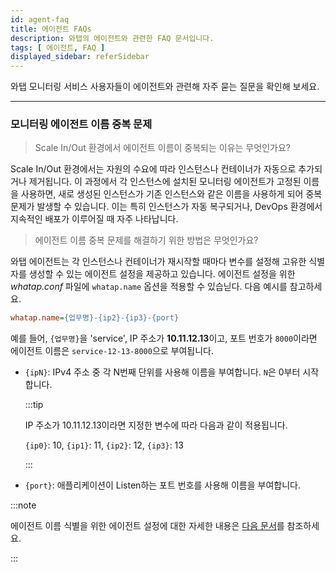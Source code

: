```yaml
---
id: agent-faq
title: 에이전트 FAQs
description: 와탭의 에이전트와 관련한 FAQ 문서입니다.
tags: [ 에이전트, FAQ ]
displayed_sidebar: referSidebar
---
```


와탭 모니터링 서비스 사용자들이 에이전트와 관련해 자주 묻는 질문을 확인해 보세요.

---

<div className='faqs'>

### 모니터링 에이전트 이름 중복 문제

> Scale In/Out 환경에서 에이전트 이름이 중복되는 이유는 무엇인가요?

Scale In/Out 환경에서는 자원의 수요에 따라 인스턴스나 컨테이너가 자동으로 추가되거나 제거됩니다. 이 과정에서 각 인스턴스에 설치된 모니터링 에이전트가 고정된 이름을 사용하면, 새로 생성된 인스턴스가 기존 인스턴스와 같은 이름을 사용하게 되어 중복 문제가 발생할 수 있습니다. 이는 특히 인스턴스가 자동 복구되거나, DevOps 환경에서 지속적인 배포가 이루어질 때 자주 나타납니다.

> 에이전트 이름 중복 문제를 해결하기 위한 방법은 무엇인가요?

와탭 에이전트는 각 인스턴스나 컨테이너가 재시작할 때마다 변수를 설정해 고유한 식별자를 생성할 수 있는 에이전트 설정을 제공하고 있습니다. 에이전트 설정을 위한 *whatap.conf* 파일에 `whatap.name` 옵션을 적용할 수 있습닏다. 다음 예시를 참고하세요.

```ini title="whatap.conf"
whatap.name={업무명}-{ip2}-{ip3}-{port}
```

예를 들어, `{업무명}`을 'service', IP 주소가 **10.11.12.13**이고, 포트 번호가 `8000`이라면 에이전트 이름은 `service-12-13-8000`으로 부여됩니다.

* `{ipN}`: IPv4 주소 중 각 N번째 단위를 사용해 이름을 부여합니다. `N`은 0부터 시작합니다. 

  :::tip

  IP 주소가 10.11.12.13이라면 지정한 변수에 따라 다음과 같이 적용됩니다.

  `{ip0}`: 10, `{ip1}`: 11, `{ip2}`: 12, `{ip3}`: 13

  :::

* `{port}`: 애플리케이션이 Listen하는 포트 번호를 사용해 이름을 부여합니다.

:::note

에이전트 이름 식별을 위한 에이전트 설정에 대한 자세한 내용은 [다음 문서](../java/agent-name)를 참조하세요.

:::

</div>
